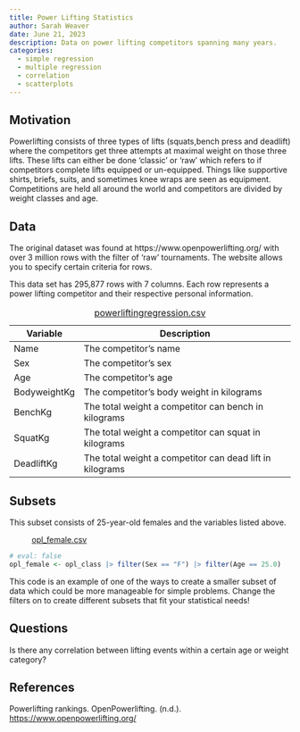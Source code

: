 ```yaml
---
title: Power Lifting Statistics
author: Sarah Weaver
date: June 21, 2023
description: Data on power lifting competitors spanning many years.
categories:
  - simple regression
  - multiple regression
  - correlation
  - scatterplots
---
```


## Motivation

Powerlifting consists of three types of lifts (squats,bench press and deadlift) 
where the competitors get three attempts at maximal 
weight on those three lifts. These lifts can either be done 'classic' or 'raw' 
which refers to if competitors complete lifts equipped or un-equipped. 
Things like supportive shirts, briefs, suits, and sometimes knee wraps are 
seen as equipment. Competitions are held all around the world and competitors 
are divided by weight classes and age. 

## Data

The original dataset was found at https://www.openpowerlifting.org/ 
with over 3 million rows with the filter of 'raw' tournaments. 
The website allows you to specify certain criteria for rows.

This data set has 295,877 rows with 7 columns. 
Each row represents a power lifting
competitor and their respective personal information.

| Variable | Description |
|----|-------------|
| Name | The competitor's name |
| Sex | The competitor's sex |
| Age | The competitor's age |
| BodyweightKg | The competitor's body weight in kilograms |
| BenchKg | The total weight a competitor can bench in kilograms |
| SquatKg | The total weight a competitor can squat in kilograms |
| DeadliftKg | The total weight a competitor can dead lift in kilograms |

: [powerliftingregression.csv](../data/powerliftingregression.csv)

## Subsets

This subset consists of 25-year-old females and the variables listed above.

: [opl_female.csv](../data/opl_female.csv)

```r
# eval: false
opl_female <- opl_class |> filter(Sex == "F") |> filter(Age == 25.0)
```

This code is an example of one of the ways to create a smaller subset of data
which could be more manageable for simple problems. Change the filters on to
create different subsets that fit your statistical needs!


## Questions

Is there any correlation between lifting events within a certain age or
weight category?




## References

Powerlifting rankings. OpenPowerlifting. (n.d.). 
<https://www.openpowerlifting.org/> 
